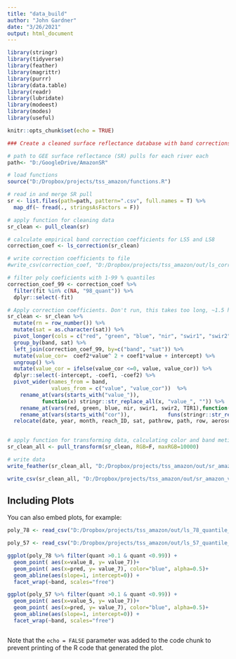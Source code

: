 ---
title: "data_build"
author: "John Gardner"
date: "3/26/2021"
output: html_document
---

```{r setup, include=FALSE}

library(stringr)
library(tidyverse)
library(feather)
library(magrittr)
library(purrr)
library(data.table)
library(readr)
library(lubridate)
library(modeest)
library(modes)
library(useful)

knitr::opts_chunk$set(echo = TRUE)
```


```{r build}
### Create a cleaned surface reflectance database with band corrections, calculation of >60 band combinations, and water color, brightness, saturation, etc.

# path to GEE surface reflectance (SR) pulls for each river each
path<- "D:/GoogleDrive/AmazonSR"

# load functions
source("D:/Dropbox/projects/tss_amazon/functions.R")

# read in and merge SR pull
sr <- list.files(path=path, pattern=".csv", full.names = T) %>%
  map_df(~ fread(., stringsAsFactors = F))

# apply function for cleaning data
sr_clean <- pull_clean(sr)

# calculate empirical band correction coefficients for LS5 and LS8
correction_coef <- ls_correction(sr_clean)

# write correction coefficients to file
#write_csv(correction_coef, "D:/Dropbox/projects/tss_amazon/out/ls_correction_coef.csv")

# filter poly coeficients with 1-99 % quantiles
correction_coef_99 <- correction_coef %>%
  filter(fit %in% c(NA, "98_quant")) %>%
  dplyr::select(-fit)

# Apply correction coefficients. Don't run, this takes too long, ~1.5 hr
sr_clean <- sr_clean %>%
  mutate(rn = row_number()) %>%
  mutate(sat = as.character(sat)) %>%
  pivot_longer(cols = c("red", "green", "blue", "nir", "swir1", "swir2", "TIR1"), names_to="band") %>%
  group_by(band, sat) %>%
  left_join(correction_coef_99, by=c("band", "sat")) %>%
  mutate(value_cor=  coef2*value^ 2 + coef1*value + intercept) %>%
  ungroup() %>%
  mutate(value_cor = ifelse(value_cor <=0, value, value_cor)) %>%
  dplyr::select(-intercept, -coef1, -coef2) %>%
  pivot_wider(names_from = band,
              values_from = c("value", "value_cor"))  %>%
    rename_at(vars(starts_with("value_")),
           function(x) stringr::str_replace_all(x, "value_", "")) %>%
    rename_at(vars(red, green, blue, nir, swir1, swir2, TIR1),function(x) paste0(x,"_raw")) %>%
    rename_at(vars(starts_with("cor")),            funs(stringr::str_replace_all(., "cor_", ""))) %>%
  relocate(date, year, month, reach_ID, sat, pathrow, path, row, aerosol, blue, green, red, nir, swir1, swir2, TIR1, TIR2, blue_raw, green_raw, red_raw, nir_raw, swir1_raw, swir2_raw, TIR1_raw, sd_NirSD, count, clouds, CLOUD_COVER, SOLAR_ZENITH_ANGLE, SOLAR_AZIMUTH_ANGLE, pCount_dswe1, pCount_dswe3, pCount_shadow, hillshadow, dswe, pixel_qa, LS_ID, max_year, min_year, n_years, rn)
  

# apply function for transforming data, calculating color and band metics
sr_clean_all <- pull_transform(sr_clean, RGB=F, maxRGB=10000) 

# write data
write_feather(sr_clean_all, "D:/Dropbox/projects/tss_amazon/out/sr_amazon_v1.feather")

write_csv(sr_clean_all, "D:/Dropbox/projects/tss_amazon/out/sr_amazon_v1.txt")

```

## Including Plots

You can also embed plots, for example:

```{r pressure, echo=FALSE}
poly_78 <- read_csv("D:/Dropbox/projects/tss_amazon/out/ls_78_quantile_correction.csv")

poly_57 <- read_csv("D:/Dropbox/projects/tss_amazon/out/ls_57_quantile_correction.csv")

ggplot(poly_78 %>% filter(quant >0.1 & quant <0.99)) +
  geom_point( aes(x=value_8, y= value_7))+
  geom_point( aes(x=pred, y= value_7), color="blue", alpha=0.5)+
  geom_abline(aes(slope=1, intercept=0)) +
  facet_wrap(~band, scales="free") 

ggplot(poly_57 %>% filter(quant >0.1 & quant <0.99)) +
  geom_point( aes(x=value_5, y= value_7))+
  geom_point( aes(x=pred, y= value_7), color="blue", alpha=0.5)+
  geom_abline(aes(slope=1, intercept=0)) +
  facet_wrap(~band, scales="free") 



```

Note that the `echo = FALSE` parameter was added to the code chunk to prevent printing of the R code that generated the plot.
